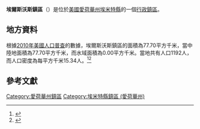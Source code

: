 {{noteTA
|G1=USState
|G2=地名
|G3=Unit
}}
{{Infobox settlement
|official_name            = 埃爾斯沃斯鎮區
|native_name = Ellsworth Township
|settlement_type          = [[行政鎮區|行政鎮區]]
|image_skyline            = 
|imagesize                = 
|image_map                = Map highlighting Ellsworth Township, Emmet County, Iowa.svg
|mapsize                  = 250px
|pushpin_map  =USA Iowa
|pushpin_label = 埃爾斯沃斯鎮區
|pushpin_label_position   = top
|pushpin_map_caption      = 埃爾斯沃斯鎮區在愛荷華州的位置
|subdivision_type         = [[世界政區索引|國家]]
|subdivision_type1        = [[美国州份|州份]]
|subdivision_type2        = [[愛荷華州行政区划|縣]]
|subdivision_name         = [[美国|美国]]
|subdivision_name1        = [[愛荷華州|愛荷華州]]
|subdivision_name2        = [[埃米特縣_(愛荷華州)|埃米特縣]]
|elevation_ft             = 1325
|elevation_m              = 404
|timezone                 = [[北美中部時區|北美中部時區]]
|area_total_km2           = 77.70
|area_land_km2            = 77.70
|area_water_km2           = 0.00
|area_total_sq_mi         = 
|area_land_sq_mi          = 
|area_water_sq_mi         = 
|population_as_of         = [[2010年美國人口普查|2010]]
|population_footnotes     = 
|population_total         = 1192
|population_density_km2   = auto
|population_density_sq_mi = auto
|utc_offset               = -6
|coordinates              = {{coord|43|28|00|N|94|43|43|W|type:city_region:US-AL_source:GNS-enwiki|display=inline,title}}
| coor_pinpoint           = 
| coordinates_footnotes   = 
|timezone_DST             = CDT
|utc_offset_DST           = -5
|postal_code_type         = [[美國郵區編號|郵區編號]]
|postal_code              = 50531, 51334
|area_code                = {{link-en|电话区号712|Area code 712|712}}
|blank_name = [[地名信息系统|GNIS ID]]
|blank_info = 467787
}}
'''埃爾斯沃斯鎮區'''（{{lang-en|Ellsworth Township}}）是位於[[美國|美國]][[愛荷華州|愛荷華州]][[埃米特縣_(愛荷華州)|埃米特縣]]的一個[[行政鎮區|行政鎮區]]。

== 地方資料 ==
根據[[2010年美國人口普查|2010年美國人口普查]]的數據，埃爾斯沃斯鎮區的面積為77.70平方千米，當中陸地面積為77.70平方千米，而水域面積為0.00平方千米。當地共有人口1192人，而人口密度為每平方千米15.34人。<ref name="GR8">{{cite web|url=http://factfinder2.census.gov|publisher=[[美国人口调查局|美国人口调查局]]|accessdate=2011-05-14|title=American FactFinder|archive-date=2013-09-11|archive-url=https://web.archive.org/web/20130911234518/http://factfinder2.census.gov/|dead-url=no}}</ref><ref>{{cite web|url=https://www.citypopulation.de/en/usa/iowa/admin/|title=USA: Iowa (Counties and Townships) - City Population}}</ref>

== 參考文獻 ==
{{reflist}}

{{埃米特縣 (愛荷華州)}}

{{DEFAULTSORT:Ellsworth Township}}
[[Category:愛荷華州鎮區|Category:愛荷華州鎮區]]
[[Category:埃米特縣鎮區_(愛荷華州)|Category:埃米特縣鎮區 (愛荷華州)]]

{{Iowa-geo-stub}}